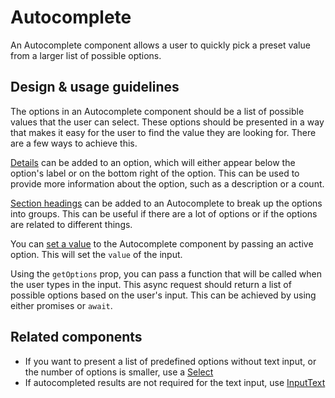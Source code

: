 
<Meta
  title="Components/Forms and Inputs/Autocomplete/Docs"
  component={Autocomplete}
/>

# Autocomplete

An Autocomplete component allows a user to quickly pick a preset value from a
larger list of possible options.

## Design & usage guidelines

The options in an Autocomplete component should be a list of possible values
that the user can select. These options should be presented in a way that makes
it easy for the user to find the value they are looking for. There are a few
ways to achieve this.

[Details](../?path=/story/components-forms-and-inputs-autocomplete-web--with-details)
can be added to an option, which will either appear below the option's label or
on the bottom right of the option. This can be used to provide more information
about the option, such as a description or a count.

[Section headings](../?path=/story/components-forms-and-inputs-autocomplete-web--section-heading)
can be added to an Autocomplete to break up the options into groups. This can be
useful if there are a lot of options or if the options are related to different
things.

You can
[set a value](../?path=/story/components-forms-and-inputs-autocomplete-web--set-a-value)
to the Autocomplete component by passing an active option. This will set the
`value` of the input.

Using the `getOptions` prop, you can pass a function that will be called when
the user types in the input. This async request should return a list of possible
options based on the user's input. This can be achieved by using either promises
or `await`.

## Related components

- If you want to present a list of predefined options without text input, or the
  number of options is smaller, use a
  [Select](../?path=/docs/components-selections-select--select)
- If autocompleted results are not required for the text input, use
  [InputText](../?path=/docs/components-forms-and-inputs-inputtext--input-text)
